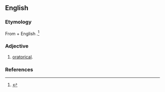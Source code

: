==English==

===Etymology===
From {{der|en|la|ōrātōrius}} + English {{affix|en|-al}}.<ref>{{R:Merriam-Webster Online}}</ref>

===Adjective===
{{en-adj|-}}

# {{lb|en|rare}} [[oratorical]].

===References===
<references/>